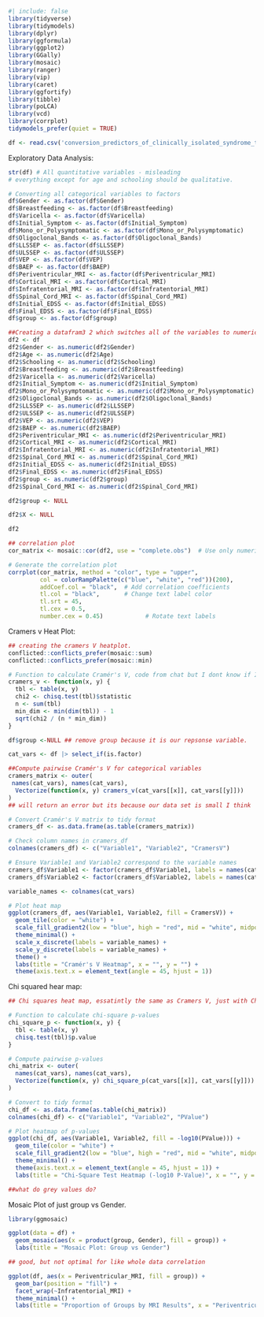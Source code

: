 

```r
#| include: false
library(tidyverse)
library(tidymodels)
library(dplyr)
library(ggformula)
library(ggplot2) 
library(GGally)
library(mosaic)
library(ranger)
library(vip)
library(caret)
library(ggfortify)
library(tibble)
library(poLCA)
library(vcd)
library(corrplot)
tidymodels_prefer(quiet = TRUE) 
```

```r
df <- read.csv('conversion_predictors_of_clinically_isolated_syndrome_to_multiple_sclerosis.csv')
```

Exploratory Data Analysis:

```r
str(df) # All quantitative variables - misleading
# everything except for age and schooling should be qualitative.
```

```r
# Converting all categorical variables to factors
df$Gender <- as.factor(df$Gender)
df$Breastfeeding <- as.factor(df$Breastfeeding)
df$Varicella <- as.factor(df$Varicella)
df$Initial_Symptom <- as.factor(df$Initial_Symptom)
df$Mono_or_Polysymptomatic <- as.factor(df$Mono_or_Polysymptomatic)
df$Oligoclonal_Bands <- as.factor(df$Oligoclonal_Bands)
df$LLSSEP <- as.factor(df$LLSSEP)
df$ULSSEP <- as.factor(df$ULSSEP)
df$VEP <- as.factor(df$VEP)
df$BAEP <- as.factor(df$BAEP)
df$Periventricular_MRI <- as.factor(df$Periventricular_MRI)
df$Cortical_MRI <- as.factor(df$Cortical_MRI)
df$Infratentorial_MRI <- as.factor(df$Infratentorial_MRI)
df$Spinal_Cord_MRI <- as.factor(df$Spinal_Cord_MRI)
df$Initial_EDSS <- as.factor(df$Initial_EDSS)
df$Final_EDSS <- as.factor(df$Final_EDSS)
df$group <- as.factor(df$group)


```
```r
##Creating a datafram3 2 which switches all of the variables to numeric so that we can plot it in a correlation plot. 
df2 <- df
df2$Gender <- as.numeric(df2$Gender)
df2$Age <- as.numeric(df2$Age)
df2$Schooling <- as.numeric(df2$Schooling)
df2$Breastfeeding <- as.numeric(df2$Breastfeeding)
df2$Varicella <- as.numeric(df2$Varicella)
df2$Initial_Symptom <- as.numeric(df2$Initial_Symptom)
df2$Mono_or_Polysymptomatic <- as.numeric(df2$Mono_or_Polysymptomatic)
df2$Oligoclonal_Bands <- as.numeric(df2$Oligoclonal_Bands)
df2$LLSSEP <- as.numeric(df2$LLSSEP)
df2$ULSSEP <- as.numeric(df2$ULSSEP)
df2$VEP <- as.numeric(df2$VEP)
df2$BAEP <- as.numeric(df2$BAEP)
df2$Periventricular_MRI <- as.numeric(df2$Periventricular_MRI)
df2$Cortical_MRI <- as.numeric(df2$Cortical_MRI)
df2$Infratentorial_MRI <- as.numeric(df2$Infratentorial_MRI)
df2$Spinal_Cord_MRI <- as.numeric(df2$Spinal_Cord_MRI)
df2$Initial_EDSS <- as.numeric(df2$Initial_EDSS)
df2$Final_EDSS <- as.numeric(df2$Final_EDSS)
df2$group <- as.numeric(df2$group)
df2$Spinal_Cord_MRI <- as.numeric(df2$Spinal_Cord_MRI)

df2$group <- NULL

df2$X <- NULL
```

```r
df2
```
```r
## correlation plot
cor_matrix <- mosaic::cor(df2, use = "complete.obs")  # Use only numeric columns and exclude NAs

# Generate the correlation plot
corrplot(cor_matrix, method = "color", type = "upper", 
         col = colorRampPalette(c("blue", "white", "red"))(200),
         addCoef.col = "black",  # Add correlation coefficients
         tl.col = "black",       # Change text label color
         tl.srt = 45,
         tl.cex = 0.5, 
         number.cex = 0.45)            # Rotate text labels
```


Cramers v Heat Plot:
```r
## creating the cramers V heatplot. 
conflicted::conflicts_prefer(mosaic::sum)
conflicted::conflicts_prefer(mosaic::min)

# Function to calculate Cramér's V, code from chat but I dont know if I should add a source or not 
cramers_v <- function(x, y) {
  tbl <- table(x, y)
  chi2 <- chisq.test(tbl)$statistic
  n <- sum(tbl)
  min_dim <- min(dim(tbl)) - 1
  sqrt(chi2 / (n * min_dim))
}

```

```r

df$group <-NULL ## remove group because it is our repsonse variable.

cat_vars <- df |> select_if(is.factor)

##Compute pairwise Cramér's V for categorical variables
cramers_matrix <- outer(
 names(cat_vars), names(cat_vars), 
  Vectorize(function(x, y) cramers_v(cat_vars[[x]], cat_vars[[y]]))
)
## will return an error but its because our data set is small I think
```

```r

# Convert Cramér's V matrix to tidy format
cramers_df <- as.data.frame(as.table(cramers_matrix))

# Check column names in cramers_df
colnames(cramers_df) <- c("Variable1", "Variable2", "CramersV")

# Ensure Variable1 and Variable2 correspond to the variable names
cramers_df$Variable1 <- factor(cramers_df$Variable1, labels = names(cat_vars))
cramers_df$Variable2 <- factor(cramers_df$Variable2, labels = names(cat_vars))

```

```r

variable_names <- colnames(cat_vars)

# Plot heat map
ggplot(cramers_df, aes(Variable1, Variable2, fill = CramersV)) +
  geom_tile(color = "white") +
  scale_fill_gradient2(low = "blue", high = "red", mid = "white", midpoint = 0.5) +
  theme_minimal() +
  scale_x_discrete(labels = variable_names) +  
  scale_y_discrete(labels = variable_names) +
  theme() +
  labs(title = "Cramér's V Heatmap", x = "", y = "") +
  theme(axis.text.x = element_text(angle = 45, hjust = 1))

```



Chi squared hear map: 
```r
## Chi squares heat map, essatintly the same as Cramers V, just with Chi sqaured values instead of Cramers V 

# Function to calculate chi-square p-values
chi_square_p <- function(x, y) {
  tbl <- table(x, y)
  chisq.test(tbl)$p.value
}

# Compute pairwise p-values
chi_matrix <- outer(
  names(cat_vars), names(cat_vars), 
  Vectorize(function(x, y) chi_square_p(cat_vars[[x]], cat_vars[[y]]))
)

# Convert to tidy format
chi_df <- as.data.frame(as.table(chi_matrix))
colnames(chi_df) <- c("Variable1", "Variable2", "PValue")

# Plot heatmap of p-values
ggplot(chi_df, aes(Variable1, Variable2, fill = -log10(PValue))) +
  geom_tile(color = "white") +
  scale_fill_gradient2(low = "blue", high = "red", mid = "white", midpoint = 1) +
  theme_minimal() +
  theme(axis.text.x = element_text(angle = 45, hjust = 1)) +
  labs(title = "Chi-Square Test Heatmap (-log10 P-Value)", x = "", y = "")

##what do grey values do?

```

Mosaic Plot of just group vs Gender. 
```r
library(ggmosaic)

ggplot(data = df) +
  geom_mosaic(aes(x = product(group, Gender), fill = group)) +
  labs(title = "Mosaic Plot: Group vs Gender")

## good, but not optimal for like whole data correlation
```

```r
ggplot(df, aes(x = Periventricular_MRI, fill = group)) +
  geom_bar(position = "fill") +
  facet_wrap(~Infratentorial_MRI) +
  theme_minimal() +
  labs(title = "Proportion of Groups by MRI Results", x = "Periventricular MRI", y = "Proportion")
```